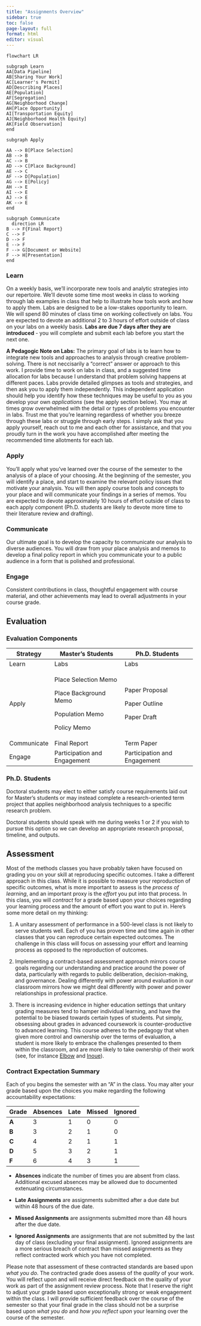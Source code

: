 ```yaml
---
title: "Assignments Overview"
sidebar: true
toc: false
page-layout: full
format: html
editor: visual
---
```


```mermaid
flowchart LR

subgraph Learn
AA[Data Pipeline]
AB[Sharing Your Work]
AC[Learner's Permit]
AD[Describing Places]
AE[Population]
AF[Segregation]
AG[Neighborhood Change]
AH[Place Opportunity]
AI[Transportation Equity]
AJ[Neighborhood Health Equity]
AK[Field Observation]
end

subgraph Apply

AA --> B[Place Selection]
AB --> B
AC --> B
AD --> C[Place Background]
AE --> C
AF --> D[Population]
AG --> E[Policy]
AH --> E
AI --> E
AJ --> E
AK --> E
end

subgraph Communicate
  direction LR
B --> F{Final Report}
C --> F
D --> F
E --> F
F --> G[Document or Website]
F --> H[Presentation]
end
```

### Learn

On a weekly basis, we'll incorporate new tools and analytic strategies into our repertoire. We'll devote some time most weeks in class to working through lab examples in class that help to illustrate how tools work and how to apply them. Labs are designed to be a low-stakes opportunity to learn. We will spend 80 minutes of class time on working collectively on labs. You are expected to devote an additional 2 to 3 hours of effort outside of class on your labs on a weekly basis. **Labs are due 7 days after they are introduced** - you will complete and submit each lab before you start the next one.

**A Pedagogic Note on Labs:** The primary goal of labs is to learn how to integrate new tools and approaches to analysis through creative problem-solving. There is not neccisarily a "correct" answer or approach to this work. I provide time to work on labs in class, and a suggested time allocation for labs because I understand that problem solving happens at different paces. Labs provide detailed glimpses as tools and strategies, and then ask you to apply them independently. This independent application should help you identify how these techniques may be useful to you as you develop your own *applications* (see the apply section below). You may at times grow overwhelmed with the detail or types of problems you encounter in labs. Trust me that you're learning regardless of whether you breeze through these labs or struggle through early steps. I simply ask that you apply yourself, reach out to me and each other for assistance, and that you proudly turn in the work you have accomplished after meeting the recommended time allotments for each lab.

### Apply

You'll apply what you've learned over the course of the semester to the analysis of a place of your choosing. At the beginning of the semester, you will identify a place, and start to examine the relevant policy issues that motivate your analysis. You will then apply course tools and concepts to your place and will communicate your findings in a series of memos. You are expected to devote approximately 10 hours of effort outside of class to each apply component (Ph.D. students are likely to devote more time to their literature review and drafting).

### Communicate

Our ultimate goal is to develop the capacity to communicate our analysis to diverse audiences. You will draw from your place analysis and memos to develop a final policy report in which you communicate your to a public audience in a form that is polished and professional.

### Engage

Consistent contributions in class, thoughtful engagement with course material, and other achievements may lead to overall adjustments in your course grade.

## Evaluation

### Evaluation Components

+-------------+------------------------------+------------------------------+
| Strategy    | Master's Students            | Ph.D. Students               |
+=============+==============================+==============================+
| Learn       | Labs                         | Labs                         |
+-------------+------------------------------+------------------------------+
| Apply       | Place Selection Memo         | Paper Proposal               |
|             |                              |                              |
|             | Place Background Memo        | Paper Outline                |
|             |                              |                              |
|             | Population Memo              | Paper Draft                  |
|             |                              |                              |
|             | Policy Memo                  |                              |
+-------------+------------------------------+------------------------------+
| Communicate | Final Report                 | Term Paper                   |
+-------------+------------------------------+------------------------------+
| Engage      | Participation and Engagement | Participation and Engagement |
+-------------+------------------------------+------------------------------+

### Ph.D. Students

Doctoral students may elect to either satisfy course requirements laid out for Master's students or may instead complete a research-oriented term project that applies neighborhood analysis techniques to a specific research problem.

Doctoral students should speak with me during weeks 1 or 2 if you wish to pursue this option so we can develop an appropriate research proposal, timeline, and outputs.

## Assessment

Most of the methods classes you have probably taken have focused on grading you on your skill at reproducing specific outcomes. I take a different approach in this class. While it is possible to measure your reproduction of specific outcomes, what is more important to assess is the *process of learning*, and an important proxy is the *effort* you put into that process. In this class, you will *contract* for a grade based upon your choices regarding your learning process and the amount of effort you want to put in. Here's some more detail on my thinking:

1.  A unitary assessment of performance in a 500-level class is not likely to serve students well. Each of you has proven time and time again in other classes that you can reproduce certain expected outcomes. The challenge in this class will focus on assessing your effort and learning process as opposed to the reproduction of outcomes. 

2.  Implementing a contract-based assessment approach mirrors course goals regarding our understanding and practice around the power of data, particularly with regards to public deliberation, decision-making, and governance. Dealing differently with power around evaluation in our classroom mirrors how we might deal differently with power and power relationships in professional practice.

3.  There is increasing evidence in higher education settings that unitary grading measures tend to hamper individual learning, and have the potential to be biased towards certain types of students. Put simply, obsessing about grades in advanced coursework is counter-productive to advanced learning. This course adheres to the pedagogy that when given more control and ownership over the terms of evaluation, a student is more likely to embrace the challenges presented to them within the classroom, and are more likely to take ownership of their work (see, for instance [Elbow](https://scholarworks.umass.edu/cgi/viewcontent.cgi?article=1002&context=eng_faculty_pubs "https://scholarworks.umass.edu/cgi/viewcontent.cgi?article=1002&context=eng_faculty_pubs") and [Inoue](https://wac.colostate.edu/books/perspectives/labor/ "https://wac.colostate.edu/books/perspectives/labor/")).

### Contract Expectation Summary

Each of you begins the semester with an "A" in the class. You may alter your grade based upon the choices you make regarding the following accountability expectations: 

| **Grade** | **Absences** | **Late** | **Missed** | **Ignored** |
|-----------|--------------|----------|------------|-------------|
| **A**     | 3            | 1        | 0          | 0           |
| **B**     | 3            | 2        | 1          | 0           |
| **C**     | 4            | 2        | 1          | 1           |
| **D**     | 5            | 3        | 2          | 1           |
| **F**     | 6            | 4        | 3          | 1           |

-   **Absences** indicate the number of times you are absent from class. Additional excused absences may be allowed due to documented extenuating circumstances.

-   **Late Assignments** are assignments submitted after a due date but within 48 hours of the due date.

-   **Missed Assignments** are assignments submitted more than 48 hours after the due date.

-   **Ignored Assignments** are assignments that are not submitted by the last day of class (excluding your final assignment). Ignored assignments are a more serious breach of contract than missed assignments as they reflect contracted work which you have not completed.

Please note that assessment of these contracted standards are based upon *what you do*. The contracted grade does assess of the *quality* of your work. You will reflect upon and will receive direct feedback on the quality of your work as part of the assignment review process. Note that I reserve the right to adjust your grade based upon exceptionally strong or weak engagement within the class. I will provide sufficient feedback over the course of the semester so that your final grade in the class should not be a surprise based upon *what you do* and *how you reflect upon* your learning over the course of the semester.
